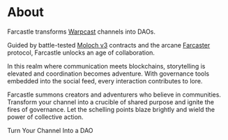 
# About

Farcastle transforms [Warpcast](https://warpcast.com/) channels into DAOs.

Guided by battle-tested [Moloch v3](https://moloch.daohaus.fun/) contracts and the arcane [Farcaster](https://docs.farcaster.xyz/) protocol, Farcastle unlocks an age of collaboration.

In this realm where communication meets blockchains, storytelling is elevated and coordination becomes adventure. With governance tools embedded into the social feed, every interaction contributes to lore.

Farcastle summons creators and adventurers who believe in communities. Transform your channel into a crucible of shared purpose and ignite the fires of governance. Let the schelling points blaze brightly and wield the power of collective action.

<div style={{ display: 'flex', justifyContent: 'center' }}>
  <HomePage.Button href="https://warpcast.com/~/group/Ee6a2kyIUHhX-WQQrd0Vug">
    Turn Your Channel Into a DAO
  </HomePage.Button>
</div>
